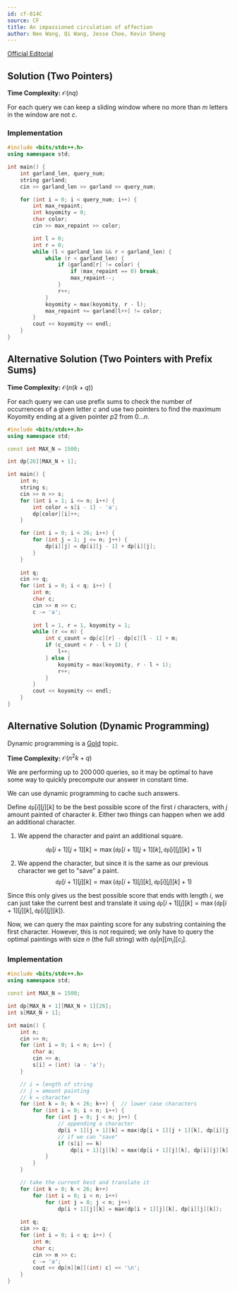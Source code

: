 ```yaml
---
id: cf-814C
source: CF
title: An impassioned circulation of affection
author: Neo Wang, Qi Wang, Jesse Choe, Kevin Sheng
---
```


[Official Editorial](https://codeforces.com/blog/entry/52449)

## Solution (Two Pointers)

**Time Complexity:** $\mathcal{O}(nq)$

For each query we can keep a sliding window where no more than $m$ letters in
the window are not $c$.

### Implementation

<LanguageSection>

<CPPSection>

```cpp
#include <bits/stdc++.h>
using namespace std;

int main() {
	int garland_len, query_num;
	string garland;
	cin >> garland_len >> garland >> query_num;

	for (int i = 0; i < query_num; i++) {
		int max_repaint;
		int koyomity = 0;
		char color;
		cin >> max_repaint >> color;

		int l = 0;
		int r = 0;
		while (l < garland_len && r < garland_len) {
			while (r < garland_len) {
				if (garland[r] != color) {
					if (max_repaint == 0) break;
					max_repaint--;
				}
				r++;
			}
			koyomity = max(koyomity, r - l);
			max_repaint += garland[l++] != color;
		}
		cout << koyomity << endl;
	}
}
```

</CPPSection>

</LanguageSection>

## Alternative Solution (Two Pointers with Prefix Sums)

**Time Complexity:** $\mathcal{O}(n(k+q))$

For each query we can use prefix sums to check the number of occurrences of a
given letter $c$ and use two pointers to find the maximum Koyomity ending at a
given pointer $p2$ from $0 \dots n$.

<LanguageSection>

<CPPSection>

```cpp
#include <bits/stdc++.h>
using namespace std;

const int MAX_N = 1500;

int dp[26][MAX_N + 1];

int main() {
	int n;
	string s;
	cin >> n >> s;
	for (int i = 1; i <= n; i++) {
		int color = s[i - 1] - 'a';
		dp[color][i]++;
	}

	for (int i = 0; i < 26; i++) {
		for (int j = 1; j <= n; j++) {
			dp[i][j] = dp[i][j - 1] + dp[i][j];
		}
	}
	
	int q;
	cin >> q;
	for (int i = 0; i < q; i++) {
		int m;
		char c;
		cin >> m >> c;
		c -= 'a';
		
		int l = 1, r = 1, koyomity = 1;
		while (r <= n) {
			int c_count = dp[c][r] - dp[c][l - 1] + m;
			if (c_count < r - l + 1) {
				l++;
			} else {
				koyomity = max(koyomity, r - l + 1);
				r++;
			}
		}
		cout << koyomity << endl;
	}
}
```

</CPPSection>

</LanguageSection>

## Alternative Solution (Dynamic Programming)

<Warning>

Dynamic programming is a [Gold](/gold/intro-dp) topic.

</Warning>

**Time Complexity:** $\mathcal{O}(n^2k + q)$

We are performing up to $200\,000$ queries, so it may be optimal to have some
way to quickly precompute our answer in constant time.

We can use dynamic programming to cache such answers.

Define $\texttt{dp}[i][j][k]$ to be the best possible score of the first $i$
characters, with $j$ amount painted of character $k$. Either two things can
happen when we add an additional character.

1. We append the character and paint an additional square.

   $$
   \texttt{dp}[i+1][j+1][k] = \max(\texttt{dp}[i+1][j+1][k], \texttt{dp}[i][j][k] + 1)
   $$

2. We append the character, but since it is the same as our previous character
   we get to "save" a paint.
   $$
   \texttt{dp}[i+1][j][k] = \max(\texttt{dp}[i+1][j][k], \texttt{dp}[i][j][k] + 1)
   $$

Since this only gives us the best possible score that ends with length $i$, we
can just take the current best and translate it using
$\texttt{dp}[i+1][j][k] = \max(\texttt{dp}[i+1][j][k], \texttt{dp}[i][j][k])$.

Now, we can query the max painting score for any substring containing the first
character. However, this is not required; we only have to query the optimal
paintings with size $n$ (the full string) with $\texttt{dp}[n][m_i][c_i]$.

### Implementation

<LanguageSection>

<CPPSection>

```cpp
#include <bits/stdc++.h>
using namespace std;

const int MAX_N = 1500;

int dp[MAX_N + 1][MAX_N + 1][26];
int s[MAX_N + 1];

int main() {
	int n;
	cin >> n;
	for (int i = 0; i < n; i++) {
		char a;
		cin >> a;
		s[i] = (int) (a - 'a');
	}

	// i = length of string
	// j = amount painting
	// k = character
	for (int k = 0; k < 26; k++) {  // lower case characters
		for (int i = 0; i < n; i++) {
			for (int j = 0; j < n; j++) {
				// appending a character
				dp[i + 1][j + 1][k] = max(dp[i + 1][j + 1][k], dp[i][j][k] + 1);
				// if we can "save"
				if (s[i] == k)
					dp[i + 1][j][k] = max(dp[i + 1][j][k], dp[i][j][k] + 1);
			}
		}
	}

	// take the current best and translate it
	for (int k = 0; k < 26; k++)
		for (int i = 0; i < n; i++)
			for (int j = 0; j < n; j++)
				dp[i + 1][j][k] = max(dp[i + 1][j][k], dp[i][j][k]);
	
	int q;
	cin >> q;
	for (int i = 0; i < q; i++) {
		int m;
		char c;
		cin >> m >> c;
		c -= 'a';
		cout << dp[n][m][(int) c] << '\n';
	}
}
```

</CPPSection>

</LanguageSection>
